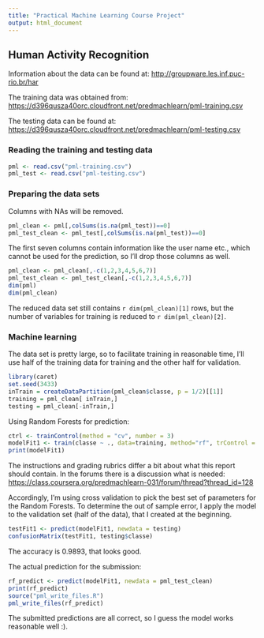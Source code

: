 ```yaml
---
title: "Practical Machine Learning Course Project"
output: html_document
---
```


## Human Activity Recognition

Information about the data can be found at: <http://groupware.les.inf.puc-rio.br/har>

The training data was obtained from: <https://d396qusza40orc.cloudfront.net/predmachlearn/pml-training.csv>

The testing data can be found at: <https://d396qusza40orc.cloudfront.net/predmachlearn/pml-testing.csv>

### Reading the training and testing data
```r
pml <- read.csv("pml-training.csv")
pml_test <- read.csv("pml-testing.csv")
```

### Preparing the data sets

Columns with NAs will be removed.
```r
pml_clean <- pml[,colSums(is.na(pml_test))==0]
pml_test_clean <- pml_test[,colSums(is.na(pml_test))==0]
```

The first seven columns contain information like the user name etc., which cannot be used for the prediction, so I'll drop those columns as well.
```r
pml_clean <- pml_clean[,-c(1,2,3,4,5,6,7)]
pml_test_clean <- pml_test_clean[,-c(1,2,3,4,5,6,7)]
dim(pml)
dim(pml_clean)
```

The reduced data set still contains `r dim(pml_clean)[1]` rows, but the number of variables for training is reduced to `r dim(pml_clean)[2]`.

### Machine learning

The data set is pretty large, so to facilitate training in reasonable time, I'll use half of the training data for training and the other half for validation.

```r
library(caret)
set.seed(3433)
inTrain = createDataPartition(pml_clean$classe, p = 1/2)[[1]]
training = pml_clean[ inTrain,]
testing = pml_clean[-inTrain,]
```

Using Random Forests for prediction:
```r
ctrl <- trainControl(method = "cv", number = 3)
modelFit1 <- train(classe ~ ., data=training, method="rf", trControl = ctrl)
print(modelFit1)
```

The instructions and grading rubrics differ a bit about what this report should contain.
In the forums there is a discussion what is needed:
<https://class.coursera.org/predmachlearn-031/forum/thread?thread_id=128>

Accordingly, I'm using cross validation to pick the best set of parameters for the Random Forests. To determine the out of sample error, I apply the model to the validation set (half of the data), that I created at the beginning.

```r
testFit1 <- predict(modelFit1, newdata = testing)
confusionMatrix(testFit1, testing$classe)
```

The accuracy is 0.9893, that looks good. 

The actual prediction for the submission:
```r
rf_predict <- predict(modelFit1, newdata = pml_test_clean)
print(rf_predict)
source("pml_write_files.R")
pml_write_files(rf_predict)
```

The submitted predictions are all correct, so I guess the model works reasonable well :).

